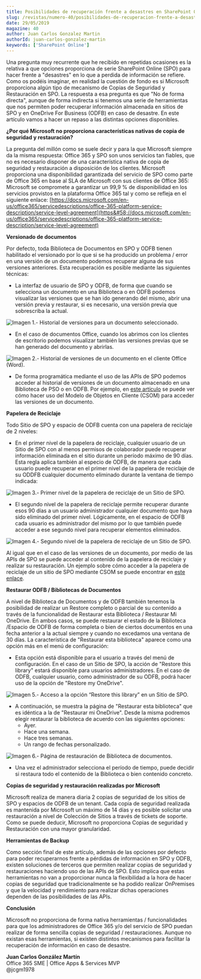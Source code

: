 ```yaml
---
title: Posibilidades de recuperación frente a desastres en SharePoint Online
slug: /revistas/numero-40/posibilidades-de-recuperacion-frente-a-desastres-en-sharepoint-online
date: 29/05/2019
magazine: 40
author: Juan Carlos Gonzalez Martin
authorId: juan-carlos-gonzalez-martin
keywords: ['SharePoint Online']
---
```






Una pregunta muy recurrente que he recibido en repetidas ocasiones es la relativa a que opciones proporciona de serie SharePoint Online (SPO) para hacer frente a "desastres" en lo que a perdida de información se refiere. Como os podéis imaginar, en realidad la cuestión de fondo es si Microsoft proporciona algún tipo de mecanismo de Copias de Seguridad y Restauración en SPO. La respuesta a esa pregunta es que "No de forma directa", aunque de forma indirecta si tenemos una serie de herramientas que nos permiten poder recuperar información almacenada en sitios de SPO y en OneDrive For Business (ODFB) en caso de desastre. En este artículo vamos a hacer un repaso a las distintas opciones disponibles.

**¿Por qué Microsoft no proporciona características nativas de copia de seguridad y restauración?**

La pregunta del millón como se suele decir y para la que Microsoft siempre da la misma respuesta: Office 365 y SPO son unos servicios tan fiables, que no es necesario disponer de una característica nativa de copia de seguridad y restauración a disposición de los clientes. Microsoft proporciona una disponibilidad garantizada del servicio de SPO como parte de Office 365 en base al SLA de Microsoft con sus clientes de Office 365: Microsoft se compromete a garantizar un 99,9 % de disponibilidad en los servicios provistos en la plataforma Office 365 tal y como se refleja en el siguiente enlace: [https://docs.microsoft.com/en-us/office365/servicedescriptions/office-365-platform-service-description/service-level-agreement](https&#58;//docs.microsoft.com/en-us/office365/servicedescriptions/office-365-platform-service-description/service-level-agreement)

**Versionado de documentos**

Por defecto, toda Biblioteca de Documentos en SPO y ODFB tienen habilitado el versionado por lo que si se ha producido un problema / error en una versión de un documento podemos recuperar alguna de sus versiones anteriores. Esta recuperación es posible mediante las siguientes técnicas:

- La interfaz de usuario de SPO y ODFB, de forma que cuando se selecciona un documento en una Biblioteca o en ODFB podemos visualizar las versiones que se han ido generando del mismo, abrir una versión previa y restaurar, si es necesario, una versión previa que sobrescriba la actual.


![Imagen 1.- Historial de versiones para un documento seleccionado.](../../../images/numero40/posibilidades-de-recuperacion-frente-a-desastres-en-sharepoint-online/image1.png)

- En el caso de documentos Office, cuando los abrimos con los clientes de escritorio podemos visualizar también las versiones previas que se han generado del documento y abrirlas.


![Imagen 2.- Historial de versiones de un documento en el cliente Office (Word).](../../../images/numero40/posibilidades-de-recuperacion-frente-a-desastres-en-sharepoint-online/image2.png)

- De forma programática mediante el uso de las APIs de SPO podemos acceder al historial de versiones de un documento almacenado en una Biblioteca de PSO o en ODFB. Por ejemplo, en [este artículo](https&#58;//www.c-sharpcorner.com/article/retrieve-file-version-properties-and-version-author-details-on-sharepoint-using/) se puede ver cómo hacer uso del Modelo de Objetos en Cliente (CSOM) para acceder las versiones de un documento.


**Papelera de Reciclaje**

Todo Sitio de SPO y espacio de ODFB cuenta con una papelera de reciclaje de 2 niveles:

- En el primer nivel de la papelera de reciclaje, cualquier usuario de un Sitio de SPO con al menos permisos de colaborador puede recuperar información eliminada en el sitio durante un período máximo de 90 días. Esta regla aplica también al especio de ODFB, de manera que cada usuario puede recuperar en el primer nivel de la papelera de reciclaje de su ODDFB cualquier documento eliminado durante la ventana de tiempo indicada:


![Imagen 3.- Primer nivel de la papelera de reciclaje de un Sitio de SPO.](../../../images/numero40/posibilidades-de-recuperacion-frente-a-desastres-en-sharepoint-online/image3.png)

- El segundo nivel de la papelera de reciclaje permite recuperar durante esos 90 días a un usuario administrador cualquier documento que haya sido eliminado del primer nivel. Lógicamente, en el espacio de ODFB cada usuario es administrador del mismo por lo que también puede acceder a ese segundo nivel para recuperar elementos eliminados.


![Imagen 4.- Segundo nivel de la papelera de reciclaje de un Sitio de SPO.](../../../images/numero40/posibilidades-de-recuperacion-frente-a-desastres-en-sharepoint-online/image4.png)

Al igual que en el caso de las versiones de un documento, por medio de las APIs de SPO se puede acceder al contenido de la papelera de reciclaje y realizar su restauración. Un ejemplo sobre cómo acceder a la papelera de reciclaje de un sitio de SPO mediante CSOM se puede encontrar en [este enlace](https&#58;//gallery.technet.microsoft.com/How-to-get-recycle-bin-409cadb5?redir=0).

**Restaurar ODFB / Bibliotecas de Documentos**

A nivel de Biblioteca de Documentos y de ODFB también tenemos la posibilidad de realizar un Restore completo o parcial de su contenido a través de la funcionalidad de Restaurar esta Biblioteca / Restaurar Mi OneDrive. En ambos casos, se puede restaurar el estado de la Biblioteca /Espacio de ODFB de forma completa o bien de ciertos documentos en una fecha anterior a la actual siempre y cuando no excedamos una ventana de 30 días. La característica de "Restaurar esta biblioteca" aparece como una opción más en el menú de configuración:

- Esta opción está disponible para el usuario a través del menú de configuración. En el caso de un Sitio de SPO, la acción de "Restore this library" estará disponible para usuarios administradores. En el caso de ODFB, cualquier usuario, como administrador de su ODFB, podrá hacer uso de la opción de "Restore my OneDrive".


![Imagen 5.- Acceso a la opción “Restore this library” en un Sitio de SPO.](../../../images/numero40/posibilidades-de-recuperacion-frente-a-desastres-en-sharepoint-online/image5.png)

- A continuación, se muestra la página de "Restaurar esta biblioteca" que es idéntica a la de "Restaurar mi OneDrive". Desde la misma podremos elegir restaurar la biblioteca de acuerdo con las siguientes opciones:
    - Ayer.
    - Hace una semana.
    - Hace tres semanas.
    - Un rango de fechas personalizado.​


![Imagen 6.- Página de restauración de Biblioteca de documentos.](../../../images/numero40/posibilidades-de-recuperacion-frente-a-desastres-en-sharepoint-online/image6.png)

- Una vez el administrador selecciona el período de tiempo, puede decidir si restaura todo el contenido de la Biblioteca o bien contenido concreto.


**Copias de seguridad y restauración realizadas por Microsoft**

Microsoft realiza de manera diaria 2 copias de seguridad de los sitios de SPO y espacios de ODFB de un tenant. Cada copia de seguridad realizada es mantenida por Microsoft un máximo de 14 días y es posible solicitar una restauración a nivel de Colección de Sitios a través de tickets de soporte. Como se puede deducir, Microsoft no proporciona Copias de seguridad y Restauración con una mayor granularidad.

**Herramientas de Backup**

Como sección final de este artículo, además de las opciones por defecto para poder recuperarnos frente a pérdidas de información en SPO y ODFB, existen soluciones de terceros que permiten realizar copias de seguridad y restauraciones haciendo uso de las APIs de SPO. Esto implica que estas herramientas no van a proporcionar nunca la flexibilidad a la hora de hacer copias de seguridad que tradicionalmente se ha podido realizar OnPremises y que la velocidad y rendimiento para realizar dichas operaciones dependen de las posibilidades de las APIs.

**Conclusión**

Microsoft no proporciona de forma nativa herramientas / funcionalidades para que los administradores de Office 365 y/o del servicio de SPO puedan realizar de forma sencilla copias de seguridad / restauraciones. Aunque no existan esas herramientas, si existen distintos mecanismos para facilitar la recuperación de información en caso de desastre.



**Juan Carlos González Martín** <br />
Office 365 SME | Office Apps & Services MVP <br />
@jcgm1978
